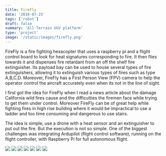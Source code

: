 ```yaml
---
title: FireFly
date: '2018-07-25'
tags: ['robot']
draft: false
summary: 'All Terrain UGV platform'
type: 'project'
image: '/static/images/firefly.png'
---
```


FireFly is a fire fighting hexacopter that uses a raspberry pi and a flight control
board to look for heat signatures corresponding to fire. It then flies towards it and
dispenses fire retardant from an off the shelf fire extinguisher. Its payload bay can
be used to house several types of fire extinguishers, allowing it to extinguish various
types of fires such as type A,B,C,D. Moreover, FireFly has a First Person View (FPV)
camera to help the operator control the aircraft accurately even when its not in the
line of sight.

I first got the idea for FireFly when I read a news article about the damage California
wild fires cause and the difficulties the firemen face while trying to get them under
control. Moreover FireFly can be of great help while fighting fires in high rise building
where it would be impractical to use a ladder and too time consuming and dangerous to use
stairs.

The idea is simple, use a drone with a heat sensor and an extinguisher to put out the fire.
But the execution is not so simple. One of the biggest challenges was integrating Ardupilot
(flight control software), running on the flight controller, with Raspberry Pi for full
autonomous flight.

<div className="flex flex-wrap justify-around">
  <img
    src="/static/images/project/firefly/firefly-1.JPG"
    className="m-2 w-full sm:w-1/2 md:w-1/3 lg:w-47_5"
  />
  <img
    src="/static/images/project/firefly/firefly-2.JPG"
    className="m-2 w-full sm:w-1/2 md:w-1/3 lg:w-47_5"
  />
  <img
    src="/static/images/project/firefly/firefly-3.JPG"
    className="m-2 w-full sm:w-1/2 md:w-1/3 lg:w-47_5"
  />
  <img
    src="/static/images/project/firefly/firefly-4.JPG"
    className="m-2 w-full sm:w-1/2 md:w-1/3 lg:w-47_5"
  />
  <img
    src="/static/images/project/firefly/firefly-5.JPG"
    className="m-2 w-full sm:w-1/2 md:w-1/3 lg:w-47_5"
  />
  <img
    src="/static/images/project/firefly/firefly-6.JPG"
    className="m-2 w-full sm:w-1/2 md:w-1/3 lg:w-47_5"
  />
  <img
    src="/static/images/project/firefly/firefly-7.JPG"
    className="m-2 w-full sm:w-1/2 md:w-1/3 lg:w-47_5"
  />
</div>
